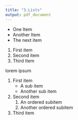 ```yaml
---
title: "3.Lists"
output: pdf_document
---
```

- One Item
- Another Item
- The next item

1. First item
2. Second item
3. Third Item  

lorem ipsum

1. First item
    - A sub item
    - Another sub item
2. Second item
    1. An ordered subitem
    2. Another ordered subitem
3. Third item